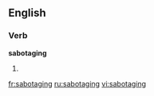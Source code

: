 
==English==

===Verb===
'''sabotaging'''

# {{present participle of|sabotage}}

[[fr:sabotaging]]
[[ru:sabotaging]]
[[vi:sabotaging]]